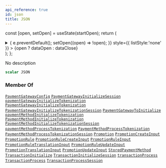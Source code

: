 ```yaml
---
api_reference: true
id: json
title: JSON
---
```






const [open, setOpen] = useState(startOpen);
return (
<details {...(open ? { open: true } : {})} className="details" style={{ border:'none', boxShadow:'none', background:'var(--ifm-background-color)' }}>
<summary
onClick={(e) => {
e.preventDefault();
setOpen((open) => !open);
}}
style={{ listStyle:'none' }} >
{open ? dataOpen : dataClose}
</summary>
{open && children}
</details>
);
};

No description

```graphql
scalar JSON
```

### Member Of

[`PaymentGatewayConfig`](../../../api-reference/payments/objects/payment-gateway-config.mdx) <Badge class="badge badge--secondary" text="object"/><Bullet />[`PaymentGatewayInitializeSession`](../../../api-reference/payments/objects/payment-gateway-initialize-session.mdx) <Badge class="badge badge--secondary" text="object"/><Bullet />[`paymentGatewayInitializeTokenization`](../../../api-reference/payments/mutations/payment-gateway-initialize-tokenization.mdx) <Badge class="badge badge--secondary" text="mutation"/><Bullet />[`PaymentGatewayInitializeTokenization`](../../../api-reference/payments/objects/payment-gateway-initialize-tokenization.mdx) <Badge class="badge badge--secondary" text="object"/><Bullet />[`PaymentGatewayInitializeTokenizationSession`](../../../api-reference/payments/objects/payment-gateway-initialize-tokenization-session.mdx) <Badge class="badge badge--secondary" text="object"/><Bullet />[`PaymentGatewayToInitialize`](../../../api-reference/payments/inputs/payment-gateway-to-initialize.mdx) <Badge class="badge badge--secondary" text="input"/><Bullet />[`paymentMethodInitializeTokenization`](../../../api-reference/payments/mutations/payment-method-initialize-tokenization.mdx) <Badge class="badge badge--secondary" text="mutation"/><Bullet />[`PaymentMethodInitializeTokenization`](../../../api-reference/payments/objects/payment-method-initialize-tokenization.mdx) <Badge class="badge badge--secondary" text="object"/><Bullet />[`PaymentMethodInitializeTokenizationSession`](../../../api-reference/payments/objects/payment-method-initialize-tokenization-session.mdx) <Badge class="badge badge--secondary" text="object"/><Bullet />[`paymentMethodProcessTokenization`](../../../api-reference/payments/mutations/payment-method-process-tokenization.mdx) <Badge class="badge badge--secondary" text="mutation"/><Bullet />[`PaymentMethodProcessTokenization`](../../../api-reference/payments/objects/payment-method-process-tokenization.mdx) <Badge class="badge badge--secondary" text="object"/><Bullet />[`PaymentMethodProcessTokenizationSession`](../../../api-reference/payments/objects/payment-method-process-tokenization-session.mdx) <Badge class="badge badge--secondary" text="object"/><Bullet />[`Promotion`](../../../api-reference/discounts/objects/promotion.mdx) <Badge class="badge badge--secondary" text="object"/><Bullet />[`PromotionCreateInput`](../../../api-reference/discounts/inputs/promotion-create-input.mdx) <Badge class="badge badge--secondary" text="input"/><Bullet />[`PromotionRule`](../../../api-reference/discounts/objects/promotion-rule.mdx) <Badge class="badge badge--secondary" text="object"/><Bullet />[`PromotionRuleCreateInput`](../../../api-reference/miscellaneous/inputs/promotion-rule-create-input.mdx) <Badge class="badge badge--secondary" text="input"/><Bullet />[`PromotionRuleInput`](../../../api-reference/discounts/inputs/promotion-rule-input.mdx) <Badge class="badge badge--secondary" text="input"/><Bullet />[`PromotionRuleTranslationInput`](../../../api-reference/miscellaneous/inputs/promotion-rule-translation-input.mdx) <Badge class="badge badge--secondary" text="input"/><Bullet />[`PromotionRuleUpdateInput`](../../../api-reference/miscellaneous/inputs/promotion-rule-update-input.mdx) <Badge class="badge badge--secondary" text="input"/><Bullet />[`PromotionTranslationInput`](../../../api-reference/miscellaneous/inputs/promotion-translation-input.mdx) <Badge class="badge badge--secondary" text="input"/><Bullet />[`PromotionUpdateInput`](../../../api-reference/miscellaneous/inputs/promotion-update-input.mdx) <Badge class="badge badge--secondary" text="input"/><Bullet />[`StoredPaymentMethod`](../../../api-reference/payments/objects/stored-payment-method.mdx) <Badge class="badge badge--secondary" text="object"/><Bullet />[`TransactionInitialize`](../../../api-reference/payments/objects/transaction-initialize.mdx) <Badge class="badge badge--secondary" text="object"/><Bullet />[`TransactionInitializeSession`](../../../api-reference/payments/objects/transaction-initialize-session.mdx) <Badge class="badge badge--secondary" text="object"/><Bullet />[`transactionProcess`](../../../api-reference/payments/mutations/transaction-process.mdx) <Badge class="badge badge--secondary" text="mutation"/><Bullet />[`TransactionProcess`](../../../api-reference/payments/objects/transaction-process.mdx) <Badge class="badge badge--secondary" text="object"/><Bullet />[`TransactionProcessSession`](../../../api-reference/payments/objects/transaction-process-session.mdx) <Badge class="badge badge--secondary" text="object"/>
